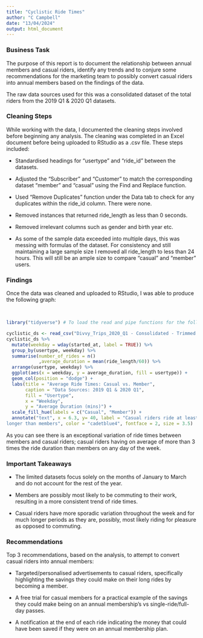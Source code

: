 ```yaml
---
title: "Cyclistic Ride Times"
author: "C Campbell"
date: "13/04/2024"
output: html_document
---
```


### Business Task

The purpose of this report is to document the relationship between annual members and casual riders, identify any trends and to conjure some recommendations for the marketing team to possibly convert casual riders into annual members based on the findings of the data.

The raw data sources used for this was a consolidated dataset of the total riders from the 2019 Q1 & 2020 Q1 datasets.

### Cleaning Steps

While working with the data, I documented the cleaning steps involved before beginning any analysis. The cleaning was completed in an Excel document before being uploaded to RStudio as a .csv file. These steps included:

* Standardised headings for "usertype" and "ride_id" between the datasets.

* Adjusted the "Subscriber" and "Customer" to match the corresponding dataset "member" and "casual" using the Find and Replace function.

* Used "Remove Duplicates" function under the Data tab to check for any duplicates within the ride_id column. There were none.

* Removed instances that returned ride_length as less than 0 seconds.

* Removed irrelevant columns such as gender and birth year etc.

* As some of the sample data exceeded into multiple days, this was messing with formulas of the dataset. For consistency and still maintaining a large sample size I removed all ride_length to less than 24 hours. This will still be an ample size to compare "casual" and "member" users.

### Findings

Once the data was cleaned and uploaded to RStudio, I was able to produce the following graph:

$~$ <!-- symbols add one line of white space between segments -->

```r
library("tidyverse") # To load the read and pipe functions for the following ggplot to run
```


```r
cyclistic_ds <- read_csv("Divvy_Trips_2020_Q1 - Consolidated - Trimmed Sample3.csv")
cyclistic_ds %>%
  mutate(weekday = wday(started_at, label = TRUE)) %>%
  group_by(usertype, weekday) %>%
  summarise(number_of_rides = n()
            ,average_duration = mean(ride_length/60)) %>%
  arrange(usertype, weekday) %>%
  ggplot(aes(x = weekday, y = average_duration, fill = usertype)) +
  geom_col(position = "dodge") +
  labs(title = "Average Ride Times: Casual vs. Member",
       caption = "Data Sources: 2019 Q1 & 2020 Q1",
       fill = "Usertype",
       x = "Weekday",
       y = "Average Duration (mins)") +
  scale_fill_hue(labels = c("Casual", "Member")) +
  annotate("text", x = 6.3, y= 40, label = "Casual riders ride at least 3x
longer than members", color = "cadetblue4", fontface = 2, size = 3.5)
```

<!-- symbols add one line of white space between segments -->


As you can see there is an exceptional variation of ride times between members and casual riders; casual riders having on average of more than 3 times the ride duration than members on any day of the week.

### Important Takeaways

* The limited datasets focus solely on the months of January to March and do not account for the rest of the year.

* Members are possibly most likely to be commuting to their work, resulting in a more consistent trend of ride times.

* Casual riders have more sporadic variation throughout the week and for much longer periods as they are, possibly, most likely riding for pleasure as opposed to commuting.

### Recommendations

Top 3 recommendations, based on the analysis, to attempt to convert casual riders into annual members:

* Targeted/personalised advertisements to casual riders, specifically highlighting the savings they could make on their long rides by becoming a member.

* A free trial for casual members for a practical example of the savings they could make being on an annual membership’s vs single-ride/full-day passes.

* A notification at the end of each ride indicating the money that could have been saved if they were on an annual membership plan.
